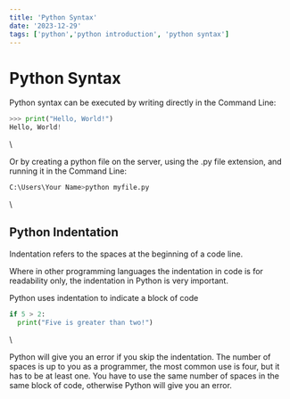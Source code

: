 ```yaml
---
title: 'Python Syntax'
date: '2023-12-29'
tags: ['python','python introduction', 'python syntax']
---
```


# Python Syntax

Python syntax can be executed by writing directly in the Command Line:

```python
>>> print("Hello, World!")
Hello, World!
```
\

Or by creating a python file on the server, using the .py file extension, and running it in the Command Line:

```python
C:\Users\Your Name>python myfile.py
```
\

## Python Indentation

Indentation refers to the spaces at the beginning of a code line.

Where in other programming languages the indentation in code is for readability only, the indentation in Python is very important.

Python uses indentation to indicate a block of code

```python
if 5 > 2:
  print("Five is greater than two!")

```
\

Python will give you an error if you skip the indentation.
The number of spaces is up to you as a programmer, the most common use is four, but it has to be at least one.
You have to use the same number of spaces in the same block of code, otherwise Python will give you an error.

